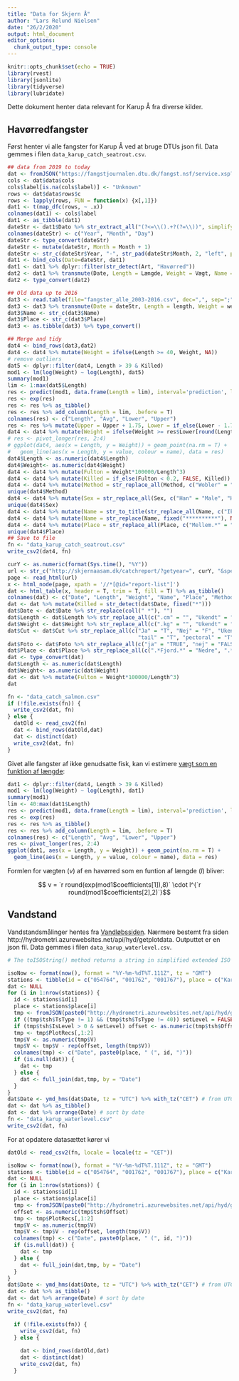 ```yaml
---
title: "Data for Skjern Å"
author: "Lars Relund Nielsen"
date: "26/2/2020"
output: html_document
editor_options: 
  chunk_output_type: console
---
```


```r
knitr::opts_chunk$set(echo = TRUE)
library(rvest)
library(jsonlite)
library(tidyverse)
library(lubridate)
```

Dette dokument henter data relevant for Karup Å fra diverse kilder. 

## Havørredfangster

Først henter vi alle fangster for Karup Å ved at bruge DTUs json fil. Data gemmes i filen `data_karup_catch_seatrout.csv`.

```r
## data from 2019 to today
dat <- fromJSON("https://fangstjournalen.dtu.dk/fangst.nsf/service.xsp?open&assoc=49F1767931B31CD0C1258398007953C0&type=1")
cols <- dat$data$cols
cols$label[is.na(cols$label)] <- "Unknown"
rows <- dat$data$rows$c
rows <- lapply(rows, FUN = function(x) {x[,1]})
dat1 <- t(map_dfc(rows, ~ .x))
colnames(dat1) <- cols$label
dat1 <- as_tibble(dat1)
dateStr <- dat1$Dato %>% str_extract_all("(?<=\\().+?(?=\\))", simplify = T) %>% str_split(",", simplify = TRUE) %>% as_tibble(.name_repair = "minimal") 
colnames(dateStr) <- c("Year", "Month", "Day")
dateStr <- type_convert(dateStr)
dateStr <- mutate(dateStr, Month = Month + 1)
dateStr <- str_c(dateStr$Year, "-", str_pad(dateStr$Month, 2, "left", pad="0"), "-", str_pad(dateStr$Day, 2, "left", pad="0"))
dat1 <- bind_cols(Date=dateStr, dat1)
dat1 <- dat1 %>% dplyr::filter(str_detect(Art, "Havørred"))
dat2 <- dat1 %>% transmute(Date, Length = Længde, Weight = Vægt, Name = Navn, Place = Zone, Method = Agn, Cut = FALSE, Foto = Foto, Killed = !as.logical(Genudsat), Sex = Køn)
dat2 <- type_convert(dat2)

## Old data up to 2016
dat3 <- read.table(file="fangster_alle_2003-2016.csv", dec=",", sep=";", header = TRUE, stringsAsFactors = FALSE)
dat3 <- dat3 %>% transmute(Date = dateStr, Length = length, Weight = weight, Name = name, Place = place, Method = lure, Cut = FALSE, Foto = NA, Killed = (Weight > 0 & Length > 0), Sex = NA)
dat3$Name <- str_c(dat3$Name)
dat3$Place <- str_c(dat3$Place)
dat3 <- as.tibble(dat3) %>% type_convert()

## Merge and tidy
dat4 <- bind_rows(dat3,dat2)
dat4 <- dat4 %>% mutate(Weight = ifelse(Length >= 40, Weight, NA))
# remove outliers
dat5 <- dplyr::filter(dat4, Length > 39 & Killed)
mod1 <- lm(log(Weight) ~ log(Length), dat5)
summary(mod1)
lim <- 1:max(dat5$Length)
res <- predict(mod1, data.frame(Length = lim), interval='prediction', level=0.95)
res <- exp(res)
res <- res %>% as_tibble() 
res <- res %>% add_column(Length = lim, .before = T)
colnames(res) <- c("Length", "Avg", "Lower", "Upper")
res <- res %>% mutate(Upper = Upper + 1.75, Lower = if_else(Lower - 1.75 > 0, Lower - 1.75, 0))
dat4 <- dat4 %>% mutate(Weight = ifelse(Weight >= res$Lower[round(Length)] & Weight <= res$Upper[round(Length)], Weight, NA))
# res <- pivot_longer(res, 2:4)
# ggplot(dat4, aes(x = Length, y = Weight)) + geom_point(na.rm = T) + 
#   geom_line(aes(x = Length, y = value, colour = name), data = res) 
dat4$Length <- as.numeric(dat4$Length)
dat4$Weight<- as.numeric(dat4$Weight)
dat4 <- dat4 %>% mutate(Fulton = Weight*100000/Length^3)
dat4 <- dat4 %>% mutate(Killed = if_else(Fulton < 0.2, FALSE, Killed)) %>% mutate(Fulton = ifelse(!Killed, NA, Fulton), Weight = ifelse(!Killed, 0, Weight))
dat4 <- dat4 %>% mutate(Method = str_replace_all(Method, c("Wobler" = "Spin", "Blink" = "Spin", "Spinner" = "Spin", "Jig" = "Spin", "Bombarda med flue" = "Spin", "Tørflue" = "Flue", "Pirk/Pilk" = "Spin", "Mede" = "Orm", "Spinflue" = "Spin")))
unique(dat4$Method)
dat4 <- dat4 %>% mutate(Sex = str_replace_all(Sex, c("Han" = "Male", "Hun" = "Female", "Ved ikke" = NA)))
unique(dat4$Sex)
dat4 <- dat4 %>% mutate(Name = str_to_title(str_replace_all(Name, c("Ikke oplyst" = NA, "Mogens Styhr Rasmussen" = "Mogens Styhr", "Ikke Oplyst" = NA, "Poul Godt Godt" = "Poul Godt", "KÅS [0-9 ]* " = "", "Kås [0-9 ]* " = "", ", Vridsted, 2017123" = "", "Xx Yy" = NA)))) 
dat4 <- dat4 %>% mutate(Name = str_replace(Name, fixed("**********"), NA)) %>% mutate(Name = str_replace(Name, "Xx Yy", NA_character_))
dat4 <- dat4 %>% mutate(Place = str_replace_all(Place, c("Mellem.*" = "Mellem", "Øvre.*" = "Øvre", "Nedre.*" = "Nedre")))
unique(dat4$Place)
## Save to file
fn <- "data_karup_catch_seatrout.csv"
write_csv2(dat4, fn)
```




```r
curY <- as.numeric(format(Sys.time(), "%Y"))
url <- str_c("http://skjernaasam.dk/catchreport/?getyear=", curY, "&species=salmon")
page <- read_html(url)
x <- html_node(page, xpath = '//*[@id="report-list"]')
dat <- html_table(x, header = T, trim = T, fill = T) %>% as_tibble()
colnames(dat) <- c("Date", "Length", "Weight", "Name", "Place", "Method", "Cut", "Foto")
dat <- dat %>% mutate(Killed = str_detect(dat$Date, fixed("*")))
dat$Date <- dat$Date %>% str_replace(coll(" *"), "")
dat$Length <- dat$Length %>% str_replace_all(c(".cm" = "", "Ukendt" = "")) 
dat$Weight <- dat$Weight %>% str_replace_all(c(".kg" = "", "Ukendt" = "")) 
dat$Cut <- dat$Cut %>% str_replace_all(c("Ja" = "T", "Nej" = "F", "Ukendt" = "F", ".*pelvic" = "T", 
                                         "tail" = "T", "pectoral" = "T", "anal" = "T"))
dat$Foto <- dat$Foto %>% str_replace_all(c("ja" = "TRUE", "nej" = "FALSE", "Ukendt" = ""))
dat$Place <- dat$Place %>% str_replace_all(c(".*Fjord.*" = "Nedre", ".*Opstrøms Tarp bro.*" = "Øvre", ".*Vorgod Å.*" = "Vorgod Å", "Skjern Å: Borris Krog bro.*" = "Mellem", "Omme Å.*" = "Omme Å", "Skjern Å: Skarrild" = "Øvre", "Ukendt" = ""))
dat <- type_convert(dat)
dat$Length <- as.numeric(dat$Length)
dat$Weight<- as.numeric(dat$Weight)
dat <- dat %>% mutate(Fulton = Weight*100000/Length^3)
dat

fn <- "data_catch_salmon.csv"
if (!file.exists(fn)) {
  write_csv2(dat, fn)
} else {
  datOld <- read_csv2(fn)
  dat <- bind_rows(datOld,dat)
  dat <- distinct(dat)
  write_csv2(dat, fn)
}
```

Givet alle fangster af ikke genudsatte fisk, kan vi estimere [vægt som en funktion af længde](https://en.wikipedia.org/wiki/Standard_weight_in_fish):

```r
dat1 <- dplyr::filter(dat4, Length > 39 & Killed)
mod1 <- lm(log(Weight) ~ log(Length), dat1)
summary(mod1)
lim <- 40:max(dat1$Length)
res <- predict(mod1, data.frame(Length = lim), interval='prediction', level=0.95)
res <- exp(res)
res <- res %>% as_tibble() 
res <- res %>% add_column(Length = lim, .before = T)
colnames(res) <- c("Length", "Avg", "Lower", "Upper")
res <- pivot_longer(res, 2:4)
ggplot(dat1, aes(x = Length, y = Weight)) + geom_point(na.rm = T) + 
  geom_line(aes(x = Length, y = value, colour = name), data = res) 
```

Formlen for vægten ($v$) af en havørred som en funtion af længde ($l$) bliver:

$$ v = `r round(exp(mod1$coefficients[1]),8)` \cdot l^{`r round(mod1$coefficients[2],2)`}$$


## Vandstand

Vandstandsmålinger hentes fra [Vandløbssiden](http://www.hydrometri.dk/hyd/). Nærmere bestemt fra siden http://hydrometri.azurewebsites.net/api/hyd/getplotdata. Outputtet er en json fil. Data gemmes i filen `data_karup_waterlevel.csv`.

```r
# The toISOString() method returns a string in simplified extended ISO format (ISO 8601), which is always 24 or 27 characters long (YYYY-MM-DDTHH:mm:ss.sssZ or ±YYYYYY-MM-DDTHH:mm:ss.sssZ, respectively). The timezone is always zero UTC offset, as denoted by the suffix "Z".

isoNow <- format(now(), format = "%Y-%m-%dT%T.111Z", tz = "GMT")
stations <- tibble(id = c("054764", "001762", "001767"), place = c("Karup By", "Hagebro", "Nørkærbro"))
dat <- NULL
for (i in 1:nrow(stations)) {
  id <- stations$id[i]
  place <- stations$place[i]
  tmp <- fromJSON(paste0("http://hydrometri.azurewebsites.net/api/hyd/getplotdata?tsid=", id, "&enddate=", isoNow, "&days=365&pw=100000000&inclraw=true"))
  if ((tmp$tsh$TsType != 1) && (tmp$tsh$TsType != 40)) setLevel = FALSE else setLevel = TRUE
  if (tmp$tsh$IsLevel > 0 & setLevel) offset <- as.numeric(tmp$tsh$Offset) else offset <- 0
  tmp <- tmp$PlotRecs[,1:2]
  tmp$V <- as.numeric(tmp$V) 
  tmp$V <- tmp$V - rep(offset, length(tmp$V))
  colnames(tmp) <- c("Date", paste0(place, " (", id, ")"))
  if (is.null(dat)) {
    dat <- tmp
  } else {
    dat <- full_join(dat,tmp, by = "Date")
  }
}
dat$Date <- ymd_hms(dat$Date, tz = "UTC") %>% with_tz("CET") # from UTC to CET
dat <- dat %>% as_tibble() 
dat <- dat %>% arrange(Date) # sort by date
fn <- "data_karup_waterlevel.csv"
write_csv2(dat, fn)
```

For at opdatere datasættet kører vi

```r
datOld <- read_csv2(fn, locale = locale(tz = "CET"))

isoNow <- format(now(), format = "%Y-%m-%dT%T.111Z", tz = "GMT")
stations <- tibble(id = c("054764", "001762", "001767"), place = c("Karup By", "Hagebro", "Nørkærbro"))
dat <- NULL
for (i in 1:nrow(stations)) {
  id <- stations$id[i]
  place <- stations$place[i]
  tmp <- fromJSON(paste0("http://hydrometri.azurewebsites.net/api/hyd/getplotdata?tsid=", id, "&enddate=", isoNow, "&days=1&pw=100000000&inclraw=true"))
  offset <- as.numeric(tmp$tsh$Offset)
  tmp <- tmp$PlotRecs[,1:2]
  tmp$V <- as.numeric(tmp$V) 
  tmp$V <- tmp$V - rep(offset, length(tmp$V))
  colnames(tmp) <- c("Date", paste0(place, " (", id, ")"))
  if (is.null(dat)) {
    dat <- tmp
  } else {
    dat <- full_join(dat,tmp, by = "Date")
  }
}
dat$Date <- ymd_hms(dat$Date, tz = "UTC") %>% with_tz("CET") # from UTC to CET
dat <- dat %>% as_tibble() 
dat <- dat %>% arrange(Date) # sort by date
fn <- "data_karup_waterlevel.csv"
write_csv2(dat, fn)

  if (!file.exists(fn)) {
    write_csv2(dat, fn)
  } else {
    
    dat <- bind_rows(datOld,dat)
    dat <- distinct(dat)
    write_csv2(dat, fn)
  }
```

